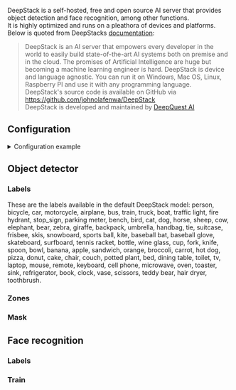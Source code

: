 


<ComponentHeader meta={ComponentMetadata} />

DeepStack is a self-hosted, free and open source AI server that provides object detection and face recognition, among other functions.<br/>
It is highly optimized and runs on a pleathora of devices and platforms.<br/>
Below is quoted from DeepStacks [documentation](https://docs.deepstack.cc/index.html):

> DeepStack is an AI server that empowers every developer in the world to easily build state-of-the-art AI systems both on premise and in the cloud. The promises of Artificial Intelligence are huge but becoming a machine learning engineer is hard. DeepStack is device and language agnostic. You can run it on Windows, Mac OS, Linux, Raspberry PI and use it with any programming language.<br/>
> DeepStack's source code is available on GitHub via https://github.com/johnolafenwa/DeepStack<br/>
> DeepStack is developed and maintained by [DeepQuest AI](https://deepquestai.com/)

## Configuration

<details>
  <summary>Configuration example</summary>

```yaml
deepstack:
  host: deepstack
  port: 5000
  object_detector:
    cameras:
      camera_one:
        scan_on_motion_only: false
        fps: 1
        labels:
          - label: person
            confidence: 0.8
          - label: cat
            confidence: 0.8
  face_recognition:
    save_unknown_faces: false
    cameras:
      camera_one:
    labels:
      - person
```

</details>

<ComponentConfiguration meta={ComponentMetadata} config={config} />

## Object detector

<ObjectDetector />

### Labels

<ObjectDetectorLabels>
  <Admonition type="tip">
    These are the labels available in the default DeepStack model:
    <CodeBlock language="bash">
      person, bicycle, car, motorcycle, airplane, bus, train, truck, boat,
      traffic light, fire hydrant, stop_sign, parking meter, bench, bird, cat,
      dog, horse, sheep, cow, elephant, bear, zebra, giraffe, backpack,
      umbrella, handbag, tie, suitcase, frisbee, skis, snowboard, sports ball,
      kite, baseball bat, baseball glove, skateboard, surfboard, tennis racket,
      bottle, wine glass, cup, fork, knife, spoon, bowl, banana, apple,
      sandwich, orange, broccoli, carrot, hot dog, pizza, donut, cake, chair,
      couch, potted plant, bed, dining table, toilet, tv, laptop, mouse, remote,
      keyboard, cell phone, microwave, oven, toaster, sink, refrigerator, book,
      clock, vase, scissors, teddy bear, hair dryer, toothbrush.
    </CodeBlock>
  </Admonition>
</ObjectDetectorLabels>

### Zones

<ObjectDetectorZones meta={ComponentMetadata} />

### Mask

<ObjectDetectorMask meta={ComponentMetadata} />

## Face recognition

<FaceRecognition />

### Labels

<FaceRecognitionLabels />

### Train

<FaceRecognitionTrain />
